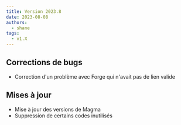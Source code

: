 ```yaml
---
title: Version 2023.8
date: 2023-08-08
authors:
  - shane
tags:
  - v1.X
---
```


## Corrections de bugs

- Correction d'un problème avec Forge qui n'avait pas de lien valide

## Mises à jour

- Mise à jour des versions de Magma
- Suppression de certains codes inutilisés
